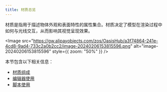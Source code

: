 ```yaml
---
title: 材质总览
---
```


材质是指用于描述物体外观和表面特性的属性集合。材质决定了模型在渲染过程中如何与光线交互，从而影响其视觉呈现效果。

<Image src="https://gw.alipayobjects.com/zos/OasisHub/a3f74864-241e-4cd8-9ad4-733c2a0b2cc2/image-20240206153815596.png" alt="image-20240206153815596" style={{ zoom: "50%" }} />

本节包含以下相关信息：

- [材质组成](/docs/graphics/material/composition/)
- [编辑器使用](/docs/graphics/material/editor/)
- [脚本使用](/docs/graphics/material/script/)
